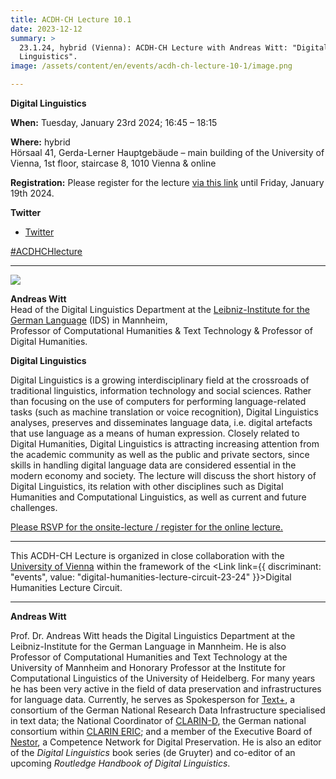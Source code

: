```yaml
---
title: ACDH-CH Lecture 10.1
date: 2023-12-12
summary: >
  23.1.24, hybrid (Vienna): ACDH-CH Lecture with Andreas Witt: "Digital
  Linguistics".
image: /assets/content/en/events/acdh-ch-lecture-10-1/image.png

---
```


**Digital Linguistics**

**When:** Tuesday, January 23rd 2024; 16:45 – 18:15

**Where:** hybrid\
Hörsaal 41, Gerda-Lerner Hauptgebäude – main building of the University of Vienna, 1st floor, staircase 8, 1010 Vienna & online

**Registration:** Please register for the lecture [via this link](https://www.oeaw.ac.at/acdh/events/registration/acdh-ch-lecture) until Friday, January 19th 2024.

**Twitter**

* [Twitter](https://twitter.com/AtClariah)

[#ACDHCHlecture](https://twitter.com/search?q=%23ACDHCHLecture\&src=typed_query)

***

![](/assets/content/en/events/acdh-ch-lecture-10-1/andreas-witt.jpg)

**Andreas Witt**\
Head of the Digital Linguistics Department at the [Leibniz-Institute for the German Language](https://www.ids-mannheim.de/digspra/personal/witt/) (IDS) in Mannheim,\
Professor of Computational Humanities & Text Technology & Professor of Digital Humanities.

**Digital Linguistics**

Digital Linguistics is a growing interdisciplinary field at the crossroads of traditional linguistics, information technology and social sciences. Rather than focusing on the use of computers for performing language-related tasks (such as machine translation or voice recognition), Digital Linguistics analyses, preserves and disseminates language data, i.e. digital artefacts that use language as a means of human expression. Closely related to Digital Humanities, Digital Linguistics is attracting increasing attention from the academic community as well as the public and private sectors, since skills in handling digital language data are considered essential in the modern economy and society. The lecture will discuss the short history of Digital Linguistics, its relation with other disciplines such as Digital Humanities and Computational Linguistics, as well as current and future challenges.

[Please RSVP for the onsite-lecture / register for the online lecture.](https://www.oeaw.ac.at/acdh/events/registration/acdh-ch-lecture)

***

This ACDH-CH Lecture is organized in close collaboration with the [University of Vienna](https://acdh.univie.ac.at/en/) within the framework of the <Link link={{ discriminant: "events", value: "digital-humanities-lecture-circuit-23-24" }}>Digital Humanities Lecture Circuit</Link>.

***

**Andreas Witt**

Prof. Dr. Andreas Witt heads the Digital Linguistics Department at the Leibniz-Institute for the German Language in Mannheim. He is also Professor of Computational Humanities and Text Technology at the University of Mannheim and Honorary Professor at the Institute for Computational Linguistics of the University of Heidelberg. For many years he has been very active in the field of data preservation and infrastructures for language data. Currently, he serves as Spokesperson for [Text+](https://text-plus.org/), a consortium of the German National Research Data Infrastructure specialised in text data; the National Coordinator of [CLARIN-D](https://www.clarin-d.net/de/), the German national consortium within [CLARIN ERIC](https://www.clarin.eu/); and a member of the Executive Board of [Nestor](https://www.langzeitarchivierung.de/Webs/nestor/DE/Home/home_node.html), a Competence Network for Digital Preservation. He is also an editor of the *Digital Linguistics* book series (de Gruyter) and co-editor of an upcoming *Routledge Handbook of Digital Linguistics*.
